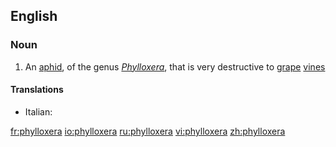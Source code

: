 ==English==

===Noun===
{{wikipedia}}
{{en-noun|phylloxerae}}

# An [[aphid]], of the genus ''[[Phylloxera]]'', that is very destructive to [[grape]] [[vine]]s

====Translations====
{{trans-top}}
* Italian: {{t-|it|fillossera|f}}
{{trans-mid}}

{{trans-bottom}}

[[fr:phylloxera]]
[[io:phylloxera]]
[[ru:phylloxera]]
[[vi:phylloxera]]
[[zh:phylloxera]]